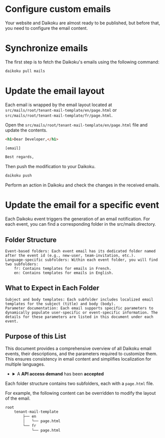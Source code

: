 # Configure custom emails 

Your website and Daikoku are almost ready to be published, but before that, you need to configure the email content.

# Synchronize emails

The first step is to fetch the Daikoku's emails using the following command:

```sh
daikoku pull mails
```

# Update the email layout

Each email is wrapped by the email layout located at `src/mails/root/tenant-mail-template/en/page.html` or `src/mails/root/tenant-mail-template/fr/page.html`.

Open the `src/mails/root/tenant-mail-template/en/page.html` file and update the contents.

```html title="src/mails/root/tenant-mail-template/en/page.html" 
<h1>Dear Developer,</h1> 

[email]

Best regards,
```

Then push the modification to your Daikoku.

```sh
daikoku push
```

Perform an action in Daikoku and check the changes in the received emails.

# Update the email for a specific event

Each Daikoku event triggers the generation of an email notification. For each event, you can find a corresponding folder in the src/mails directory.

## Folder Structure

    Event-based folders: Each event email has its dedicated folder named after the event id (e.g., new-user, team-invitation, etc.).
    Language-specific subfolders: Within each event folder, you will find two subfolders:
        fr: Contains templates for emails in French.
        en: Contains templates for emails in English.

## What to Expect in Each Folder

    Subject and body templates: Each subfolder includes localized email templates for the subject (title) and body (body).
    Parameter documentation: Each email supports specific parameters to dynamically populate user-specific or event-specific information. The details for these parameters are listed in this document under each event.

## Purpose of this List

This document provides a comprehensive overview of all Daikoku email events, their descriptions, and the parameters required to customize them. This ensures consistency in email content and simplifies localization for multiple languages.

<ul>
    <li>
      <details>
        <summary>
          A <strong>API access demand</strong> has been <strong>accepted</strong>
        </summary>
        <p>
          <strong>This email is sent to the team admin who requested access to the API after this request has been accepted</strong>
        </p>
        
        <p>
          <div><strong>Title</strong>: mail-acceptation-title</div>
          <div><strong>Body</strong>: mail-api-access-acceptation-body</div>
        </p>

        <p><strong>Parameters:</strong></p>
        <ul>
          <li><strong>user</strong>: The name of the user who created the subscription request</li>
          <li><strong>apiName</strong>: The name of the API</li>
          <li><strong>api_data</strong>: The API as a JSON object</li>
          <li><strong>consumer_team_data</strong>: The team that created the request, as a JSON object</li>
          <li><strong>producer_team_data</strong>: The team that owns the API, as a JSON object</li>
        </ul>
      </details>
    </li>
    <li>
      <details>
        <summary>
          A <strong>API access demand</strong> has been <strong>rejected</strong>
        </summary>
        <p>
          <strong>This email is sent to the team admin who requested access to the API after this request has been rejected</strong>
        </p>
        
        <p>
          <div><strong>Title</strong>: mail-rejection-title</div>
          <div><strong>Body</strong>: mail-api-access-rejection-body</div>
        </p>

        <p><strong>Parameters:</strong></p>
        <ul>
          <li><strong>user</strong>: The name of the user who created the subscription request</li>
          <li><strong>apiName</strong>: The name of the API</li>
          <li><strong>api_data</strong>: The API as a JSON object</li>
          <li><strong>recipient_data</strong>: The recipient of the email as a JSON object</li>
          <li><strong>consumer_team_data</strong>: The team that created the request, as a JSON object</li>
          <li><strong>producer_team_data</strong>: The team that owns the API, as a JSON object</li>
          <li><strong>tenant_data</strong>: The tenant/organization as a JSON object</li>
        </ul>
      </details>
    </li>
    <li>
      <details>
        <summary>
          API <strong>access request</strong>
        </summary>
        <p>
          <strong>This email is sent when a Daikoku user requests access to a team for an API with visibility set to <em>public with permission</em>.</strong>
        </p>
        
        <p>
          <div><strong>Title</strong>: mail-api-access-title</div>
          <div><strong>Body</strong>: mail-api-access-body</div>
        </p>
        
        <p><strong>Parameters:</strong></p>
        <ul>
          <li><strong>user</strong>: The name of the user requesting access</li>
          <li><strong>apiName</strong>: The name of the subscribed API</li>
          <li><strong>teamName</strong>: The name of the team requesting access</li>
          <li><strong>link</strong>: The URL to the notifications page</li>
          <li><strong>api_data</strong>: The API information as a JSON object</li>
          <li><strong>consumer_team_data</strong>: The team requesting access to the API, as a JSON object</li>
          <li><strong>producer_team_data</strong>: The team owning the API, as a JSON object</li>
          <li><strong>user_data</strong>: The user requesting access to the API, as a JSON object</li>
          <li><strong>notification_data</strong>: The notification information as a JSON object</li>
        </ul>
      </details>
    </li>
    <li>
      <details>
        <summary>
          A <strong>subscription request</strong> has been <strong>accepted</strong>
        </summary>
        <p>
          <strong>This email is sent to team administrators who made a subscription request after the request has been accepted.</strong>
        </p>
        
        <p>
          <div><strong>Title</strong>: mail-acceptation-title</div>
          <div><strong>Body</strong>: mail-api-subscription-acceptation-body</div>
        </p>

        <p><strong>Parameters:</strong></p>
        <ul>
          <li><strong>user</strong>: The name of the user who created the subscription request</li>
          <li><strong>apiName</strong>: The name of the API</li>
          <li><strong>team</strong>: The name of the team that requested the subscription</li>
          <li><strong>link</strong>: The URL to the created API key</li>

          <li><strong>api_data</strong>: The API information as a JSON object</li>
          <li><strong>usagePlan_data</strong>: The usage plan information as a JSON object</li>
          <li><strong>consumer_team_data</strong>: The team that created the request, as a JSON object</li>
          <li><strong>producer_team_data</strong>: The team that owns the API, as a JSON object</li>
          <li><strong>user_data</strong>: The user who created the request, as a JSON object</li>
          <li><strong>subscription_data</strong>: The subscription information as a JSON object</li>
        </ul>
      </details>
    </li>
    <li>
      <details>
        <summary>
          A <strong>subscription request</strong> has been <strong>rejected</strong>
        </summary>
        <p>
          <strong>This email is sent to the team administrator who made the subscription request after the request has been rejected.</strong>
        </p>
        
        <p>
          <div><strong>Title</strong>: mail-rejection-title</div>
          <div><strong>Body</strong>: mail-api-subscription-rejection-body</div>
        </p>

        <p><strong>Parameters:</strong></p>
        <ul>
          <li><strong>user</strong>: The name of the user who created the subscription request</li>
          <li><strong>apiName</strong>: The name of the API</li>
          <li><strong>teamName</strong>: The name of the team that requested the subscription</li>
          <li><strong>message</strong>: The rejection message provided by the producer team</li>

          <li><strong>api_data</strong>: The API information as a JSON object</li>
          <li><strong>usagePlan_data</strong>: The usage plan information as a JSON object</li>
          <li><strong>consumer_team_data</strong>: The team that created the request, as a JSON object</li>
          <li><strong>producer_team_data</strong>: The team that owns the API, as a JSON object</li>
          <li><strong>user_data</strong>: The user who created the request, as a JSON object</li>
          <li><strong>subscriptionDemand_data</strong>: The subscription demand information as a JSON object</li>
        </ul>
      </details>
    </li>
    <li>
      <details>
        <summary>
          A user has rejected a <strong>transfer of ownership</strong> for an <strong>API</strong>
        </summary>
        <p>
          <strong>This email is sent to team administrators when a user rejects the request to transfer ownership of an API to another team.</strong>
        </p>
        
        <p>
          <div><strong>Title</strong>: mail-rejection-title</div>
          <div><strong>Body</strong>: mail-api-transfer-ownership-rejection-body</div>
        </p>

        <p><strong>Parameters:</strong></p>
        <ul>
          <li><strong>apiName</strong>: The name of the API being transferred</li>
          <li><strong>teamName</strong>: The name of the requested team</li>

          <li><strong>producer_team_data</strong>: The team requesting the transfer, as a JSON object</li>
          <li><strong>requested_team_data</strong>: The team that received the transfer request, as a JSON object</li>
          <li><strong>api_data</strong>: The transferred API information as a JSON object</li>
        </ul>
      </details>
    </li>
    <li>
      <details>
        <summary>
          A user has requested a <strong>subscription</strong>
        </summary>
        <p>
          <strong>This email is sent to team administrators when a user requests a new API key and requires validation by an API administrator.</strong>
        </p>
        
        <p>
          <div><strong>Title</strong>: mail-apikey-demand-title</div>
          <div><strong>Body</strong>: mail-apikey-demand-body</div>
        </p>

        <p><strong>Parameters:</strong></p>
        <ul>
          <li><strong>user</strong>: The name of the user who created the subscription request</li>
          <li><strong>apiName</strong>: The name of the subscribed API</li>
          <li><strong>team</strong>: The name of the team making the subscription request</li>
          <li><strong>link</strong>: A link to the notifications page</li>

          <li><strong>consumer_team_data</strong>: The team that owns the subscription, as a JSON object</li>
          <li><strong>producer_user_data</strong>: The user or team that owns the API, as a JSON object</li>
          <li><strong>api_data</strong>: The API information as a JSON object</li>
          <li><strong>usagePlan_data</strong>: The usage plan details as a JSON object</li>
          <li><strong>notification_data</strong>: The notification information as a JSON object</li>
          <li><strong>user_data</strong>: The user's information as a JSON object</li>
          <li><strong>recipient_data</strong>: The user receiving the email, as a JSON object</li>
          <li><strong>subscriptionDemand_data</strong>: The subscription request as a JSON object</li>
          <li><strong>tenant_data</strong>: The tenant information as a JSON object</li>
        </ul>
      </details>
    </li>
    <li>
      <details>
        <summary>
          API Subscription <strong>Secret Refresh</strong>
        </summary>
        <p>
          <strong>This email is sent when an API key secret has been refreshed by an administrator.</strong>
        </p>
        
        <p>
          <div><strong>Title</strong>: mail-apikey-refresh-title</div>
          <div><strong>Body</strong>: mail-apikey-refresh-body</div>
        </p>

        <p><strong>Parameters:</strong></p>
        <ul>
          <li><strong>apiName</strong>: The name of the subscribed API</li>
          <li><strong>planName</strong>: The name of the subscribed usage plan</li>
          <li><strong>api_data</strong>: The subscribed API details as a JSON object</li>
          <li><strong>usagePlan_data</strong>: The subscribed usage plan details as a JSON object</li>
          <li><strong>subscription_data</strong>: The subscription details as a JSON object</li>
          <li><strong>consumer_team_data</strong>: The team owning the subscription, as a JSON object</li>
          <li><strong>tenant_data</strong>: The tenant details as a JSON object</li>
          <li><strong>recipient_data</strong>: The user receiving the email, as a JSON object</li>
        </ul>
      </details>
    </li>
    <li>
      <details>
        <summary>
          API Subscription <strong>Secret Rotation</strong>
        </summary>
        <p>
          <strong>This email is sent when an API key secret is pending rotation.</strong>
        </p>
        
        <p>
          <div><strong>Title</strong>: mail-apikey-rotation-title</div>
          <div><strong>Body</strong>: mail-apikey-rotation-body</div>
        </p>

        <p><strong>Parameters:</strong></p>
        <ul>
          <li><strong>apiName</strong>: The name of the subscribed API</li>
          <li><strong>planName</strong>: The name of the subscribed usage plan</li>
          <li><strong>api_data</strong>: The subscribed API details as a JSON object</li>
          <li><strong>usagePlan_data</strong>: The subscribed usage plan details as a JSON object</li>
          <li><strong>subscription_data</strong>: The subscription details as a JSON object</li>
          <li><strong>consumer_team_data</strong>: The team owning the subscription, as a JSON object</li>
        </ul>
      </details>
    </li>

    <li>
      <details>
        <summary>
          A Subscription Demand Requires <strong>Checkout</strong>
        </summary>
        <p>
          <strong>This email is sent to the team that created a subscription demand when the demand is at the checkout stage.</strong>
        </p>
        
        <p>
          <div><strong>Title</strong>: mail-checkout-title</div>
          <div><strong>Body</strong>: mail-checkout-body</div>
        </p>

        <p><strong>Parameters:</strong></p>
        <ul>
          <li><strong>api.name</strong>: The name of the API related to the subscription demand</li>
          <li><strong>api.plan</strong>: The name of the usage plan associated with the subscription demand</li>
          <li><strong>link</strong>: The redirect URL leading to the checkout page</li>
          <li><strong>api_data</strong>: The API details as a JSON object</li>
          <li><strong>usagePlan_data</strong>: The usage plan details as a JSON object</li>
          <li><strong>consumer_team_data</strong>: The team that created the demand, as a JSON object</li>
          <li><strong>producer_team_data</strong>: The team that owns the API, as a JSON object</li>
          <li><strong>user_data</strong>: The user who created the demand, as a JSON object</li>
          <li><strong>subscriptionDemand_data</strong>: The subscription demand details as a JSON object</li>
        </ul>
      </details>
    </li>
    <li>
      <details>
        <summary>
          A Team or Organization is <strong>Contacted</strong> by a User
        </summary>
        <p>
          <strong>This email is sent to the entity (team or tenant/organization) contacted by a user using the dedicated contact form.</strong>
        </p>
        
        <p>
          <div><strong>Title</strong>: mail-contact-title</div>
          <div><strong>Body</strong>: mail-contact-contact</div>
        </p>

        <p><strong>Parameters:</strong></p>
        <ul>
          <li><strong>user</strong>: The name of the user who sent the contact email</li>
          <li><strong>email</strong>: The email address of the user</li>
          <li><strong>subject</strong>: The subject line of the contact email</li>
          <li><strong>body</strong>: The body content of the email</li>
          
          <li><strong>contact</strong>: The contacted team or organization as a JSON object</li>
          <li><strong>user_data</strong>: The user who sent the email, represented as a JSON object</li>
        </ul>
      </details>
    </li>
    <li>
      <details>
        <summary>
          A User <strong>Contact</strong> with Team or Organization
        </summary>
        <p>
          <strong>This email is sent to the user who contacted a team administrator via the dedicated contact form.</strong>
        </p>
        
        <p>
          <div><strong>Title</strong>: mail-contact-title</div>
          <div><strong>Body</strong>: mail-contact-sender</div>
        </p>

        <p><strong>Parameters:</strong></p>
        <ul>
          <li><strong>user</strong>: The name of the user who sent the contact email</li>
          <li><strong>email</strong>: The email address of the user</li>
          <li><strong>subject</strong>: The subject of the contact email</li>
          <li><strong>body</strong>: The body content of the email</li>
          
          <li><strong>contact</strong>: The contacted team or organization, represented as a JSON object</li>
          <li><strong>user_data</strong>: The user who sent the email, represented as a JSON object</li>
        </ul>
      </details>
    </li>
    <li>
      <details>
        <summary>
          API <strong>New Post</strong> Notification
        </summary>
        <p>
          <strong>This email is sent to team administrators who are subscribed to an API, notifying them that an API administrator has created a new post.</strong>
        </p>
        
        <p>
          <div><strong>Title</strong>: mail-create-post-title</div>
          <div><strong>Body</strong>: mail-create-post-body</div>
        </p>

        <p><strong>Parameters:</strong></p>
        <ul>
          <li><strong>user</strong>: The name of the user who created the post</li>
          <li><strong>apiName</strong>: The name of the API</li>
          <li><strong>teamName</strong>: The name of the team that owns the API</li>
          <li><strong>link</strong>: The URL to the post page</li>
          
          <li><strong>api_data</strong>: The API, represented as a JSON object</li>
          <li><strong>consumer_team_data</strong>: The team consuming the API, represented as a JSON object</li>
          <li><strong>producer_team_data</strong>: The team owning the API, represented as a JSON object</li>
          <li><strong>user_data</strong>: The user who created the post, represented as a JSON object</li>
          <li><strong>post_data</strong>: The post, represented as a JSON object</li>
        </ul>
      </details>
    </li>
    <li>
      <details>
        <summary>
          <strong>New Team Creation</strong>
        </summary>
        <p>
          <strong>This email is sent to the team admin who just created a team, prompting them to validate the team's contact email address.</strong>
        </p>
        
        <p>
          <div><strong>Title</strong>: mail-create-team-token-title</div>
          <div><strong>Body</strong>: mail-create-team-token-body</div>
        </p>

        <p><strong>Parameters:</strong></p>
        <ul>
          <li><strong>user</strong>: The name of the user who created the team</li>
          <li><strong>teamName</strong>: The name of the newly created team</li>
          <li><strong>link</strong>: The URL to validate the team's contact email</li>
          <li><strong>team_data</strong>: The created team, represented as a JSON object</li>
          <li><strong>recipient_data</strong>: The user who created the team, represented as a JSON object</li>
          <li><strong>tenant_data</strong>: The tenant, represented as a JSON object</li>
        </ul>
      </details>
    </li>
    <li>
      <details>
        <summary>
          API <strong>New Issue</strong> Posted
        </summary>
        <p>
          <strong>This email is sent to API administrators when a user posts a new issue.</strong>
        </p>
        
        <p>
          <div><strong>Title</strong>: mail-new-issue-title</div>
          <div><strong>Body</strong>: mail-new-issue-body</div>
        </p>

        <p><strong>Parameters:</strong></p>
        <ul>
          <li><strong>user</strong>: The name of the user who posted the issue</li>
          <li><strong>apiName</strong>: The name of the API</li>
          <li><strong>teamName</strong>: The name of the team that owns the API</li>
          <li><strong>link</strong>: The URL to the issue page</li>
          
          <li><strong>api_data</strong>: The API as a JSON object</li>
          <li><strong>producer_team_data</strong>: The team that owns the API, represented as a JSON object</li>
          <li><strong>user_data</strong>: The user who posted the issue, represented as a JSON object</li>
          <li><strong>issue_data</strong>: The issue, represented as a JSON object</li>
        </ul>
      </details>
    </li>
    <li>
      <details>
        <summary>
          <strong>New Message</strong> Received
        </summary>
        <p>
          <strong>This email is sent to tenant administrators when a user posts a new message.</strong>
        </p>
        
        <p>
          <div><strong>Title</strong>: mail-new-message-title</div>
          <div><strong>Body</strong>: mail-new-message-body</div>
        </p>

        <p><strong>Parameters:</strong></p>
        <ul>
          <li><strong>body</strong>: The content of the message</li>
          <li><strong>tenant_data</strong>: The tenant or organization as a JSON object</li>
          <li><strong>user_data</strong>: The user who posted the message, represented as a JSON object</li>
          <li><strong>message_data</strong>: The message, represented as a JSON object</li>
        </ul>
      </details>
    </li>
    <li>
      <details>
        <summary>
          Finalize <strong>New Account</strong> Creation
        </summary>
        <p>
          <strong>This email is sent to the user to finalize account creation and validate their email address.</strong>
        </p>
        
        <p>
          <div><strong>Title</strong>: mail-new-user-title</div>
          <div><strong>Body</strong>: mail-new-user-body</div>
        </p>

        <p><strong>Parameters:</strong></p>
        <ul>
          <li><strong>tenant</strong>: The name of the tenant or organization</li>
          <li><strong>link</strong>: The URL for validating the account</li>
          <li><strong>tenant_data</strong>: The tenant or organization as a JSON object</li>
          <li><strong>account_data</strong>: The information provided by the user for account creation, as a JSON object</li>
        </ul>
      </details>
    </li>
    <li>
      <details>
        <summary>
          A subscription demand needs a <strong>validation</strong>
        </summary>
        <p>
          <strong>This email is sent to the registered email address as part of the subscription demand validation process.</strong>
        </p>
        
        <p>
          <div><strong>Title</strong>: mail-subscription-validation-title</div>
          <div><strong>Body</strong>: mail-subscription-validation-body</div>
        </p>

        <p><strong>Parameters:</strong></p>
        <ul>
          <li><strong>user</strong>: The name of the user who created the subscription demand</li>
          <li><strong>team</strong>: The name of the team requesting the subscription</li>
          <li><strong>body</strong>: The generated email body set up during the validation step</li>
          <li><strong>urlAccept</strong>: The URL to accept the demand</li>
          <li><strong>urlDecline</strong>: The URL to decline the demand</li>
          <li><strong>api_data</strong>: The API as a JSON object</li>
          <li><strong>usagePlan_data</strong>: The usage plan as a JSON object</li>
          <li><strong>consumer_team_data</strong>: The team that created the demand, as a JSON object</li>
          <li><strong>producer_team_data</strong>: The team owning the API, as a JSON object</li>
          <li><strong>user_data</strong>: The user who created the demand, as a JSON object</li>
          <li><strong>subscriptionDemand_data</strong>: The subscription demand as a JSON object</li>
        </ul>
      </details>
    </li>
    <li>
      <details>
        <summary>
          A team admin sends an <strong>invitation</strong> to a person, with an existing daikoku account, to become a new <strong>member</strong>
        </summary>
        <p>
          <strong>This email is sent to an existing user when a team admin invites him to become a member of his team.</strong>
        </p>
        
        <p>
          <div><strong>Title</strong>: mail-team-invitation-title</div>
          <div><strong>Body</strong>: mail-team-invitation-body</div>
        </p>

        <p><strong>Parameters:</strong></p>
        <ul>
          <li><strong>teamName</strong>: The name of the team</li>
          <li><strong>link</strong>: The link to accept invitation</li>
          <li><strong>user</strong>: The name of the admin inviting</li>
          <li><strong>sender_data</strong>: The user inviting as a JSON object</li>
          <li><strong>recipient_data</strong>: The invited user, recipient of the email as a JSON object</li>
          <li><strong>tenant_data</strong>: The tenant/organization as a JSON object</li>
          <li><strong>team_data</strong>: The team as a JSON object</li>
          <li><strong>notification_data</strong>: The notification as a JSON object</li>
        </ul>
      </details>
    </li>
    <li>
      <details>
        <summary>
          A team admin sends an <strong>invitation</strong> to a person, without a daikoku account, to become a new <strong>member</strong>
        </summary>
        <p>
          <strong>This email is sent to a person, without any daikouk account, when a team admin invites him to become a member of his team.</strong>
        </p>
        
        <p>
          <div><strong>Title</strong>: mail-user-invitation-title</div>
          <div><strong>Body</strong>: mail-user-invitation-body</div>
        </p>

        <p><strong>Parameters:</strong></p>
        <ul>
          <li><strong>teamName</strong>: The name of the team</li>
          <li><strong>link</strong>: The link to accept invitation</li>
          <li><strong>sender</strong>: The name of the admin inviting</li>
          <li><strong>sender_data</strong>: The user inviting as a JSON object</li>
          <li><strong>recipient_data</strong>: The invited user, recipient of the email as a JSON object</li>
          <li><strong>tenant_data</strong>: The tenant/organization as a JSON object</li>
          <li><strong>team_data</strong>: The team as a JSON object</li>
          <li><strong>notification_data</strong>: The notification as a JSON object</li>
        </ul>
      </details>
    </li>
    <li>
      <details>
        <summary>
          A <strong>user invitation</strong> has been <strong>rejected</strong>
        </summary>
        <p>
          <strong>This email is sent to the team admin who invited a user to their team, informing them that the invitation has been declined.</strong>
        </p>
        
        <p>
          <div><strong>Title</strong>: mail-rejection-title</div>
          <div><strong>Body</strong>: mail-user-invitation-rejection-body</div>
        </p>

        <p><strong>Parameters:</strong></p>
        <ul>
          <li><strong>user</strong>: The name of the invited user</li>
          <li><strong>teamName</strong>: The name of the team</li>
          <li><strong>user_data</strong>: The invited user as a JSON object</li>
          <li><strong>recipient_data</strong>: The recipient of the email as a JSON object</li>
          <li><strong>tenant_data</strong>: The tenant/organization as a JSON object</li>
          <li><strong>producer_team_data</strong>: The team as a JSON object</li>
          <li><strong>notification_data</strong>: The notification as a JSON object</li>
        </ul>
      </details>
    </li>
    <li>
      <details>
        <summary>
          A user has accepted an <strong>invitation</strong> to <strong>join a team</strong>
        </summary>
        <p>
          <strong>This email is sent to team admins when a user accepts an invitation to join their team.</strong>
        </p>
        
        <p>
          <div><strong>Title</strong>: mail-acceptation-title</div>
          <div><strong>Body</strong>: mail-user-invitation-acceptation-body</div>
        </p>

        <p><strong>Parameters:</strong></p>
        <ul>
          <li><strong>user</strong>: The name of the user who accepted the invitation</li>
          <li><strong>teamName</strong>: The name of the team</li>
          <li><strong>team_data</strong>: The team as a JSON object</li>
          <li><strong>user_data</strong>: The user as a JSON object</li>
        </ul>
      </details>
    </li>
</ul>

Each folder structure contains two subfolders, each with a `page.html` file.

For example, the following content can be overridden to modify the layout of the email.

```sh
root 
    tenant-mail-template
        ├── en
        │   └── page.html
        └── fr
            └── page.html
```